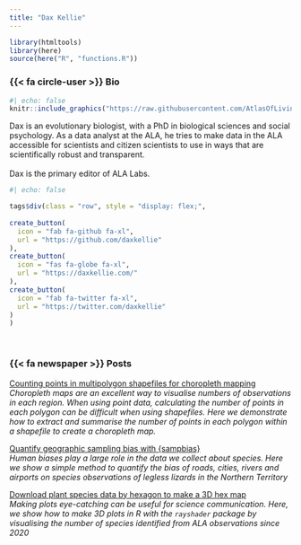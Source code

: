 ```yaml
---
title: "Dax Kellie"
---
```


```r
library(htmltools)
library(here)
source(here("R", "functions.R"))
```

### {{< fa circle-user >}} Bio 

:::{.bio-column-right}

```r
#| echo: false
knitr::include_graphics("https://raw.githubusercontent.com/AtlasOfLivingAustralia/ala-labs/main/images/people/dax.jpg")
```
:::

:::{.bio-column-left}
Dax is an evolutionary biologist, with a PhD in biological sciences and social psychology. As a data analyst at the ALA, he tries to make data in the ALA accessible for scientists and citizen scientists to use in ways that are scientifically robust and transparent. <br><br>
Dax is the primary editor of ALA Labs.

```r
#| echo: false

tags$div(class = "row", style = "display: flex;",
         
create_button(
  icon = "fab fa-github fa-xl",
  url = "https://github.com/daxkellie"
),
create_button(
  icon = "fas fa-globe fa-xl",
  url = "https://daxkellie.com/"
),
create_button(
  icon = "fab fa-twitter fa-xl",
  url = "https://twitter.com/daxkellie"
)
)
```
<br>
:::

### {{< fa newspaper >}} Posts 

[Counting points in multipolygon shapefiles for choropleth mapping](https://labs.ala.org.au/posts/2023-01-12_counting-points-in-shapefiles/post.html)<br>
*Choropleth maps are an excellent way to visualise numbers of observations in each region. When using point data, calculating the number of points in each polygon can be difficult when using shapefiles. Here we demonstrate how to extract and summarise the number of points in each polygon within a shapefile to create a choropleth map.*

[Quantify geographic sampling bias with {sampbias}](https://labs.ala.org.au/posts/2022-07-22_sample-bias/post.html)<br>
*Human biases play a large role in the data we collect about species. Here we show a simple method to quantify the bias of roads, cities, rivers and airports on species observations of legless lizards in the Northern Territory*

[Download plant species data by hexagon to make a 3D hex map](https://labs.ala.org.au/posts/2022-05-17_3d-map/post.html)<br>
*Making plots eye-catching can be useful for science communication. Here, we show how to make 3D plots in R with the `rayshader` package by visualising the number of species identified from ALA observations since 2020*

